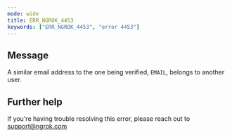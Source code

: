 ```yaml
---
mode: wide
title: ERR_NGROK_4453
keywords: ["ERR_NGROK_4453", "error 4453"]
---
```


## Message

A similar email address to the one being verified, `EMAIL`, belongs to another user.

## Further help

If you're having trouble resolving this error, please reach out to [support@ngrok.com](mailto:support@ngrok.com?subject=Help%20with%20ERR_NGROK_4453)
